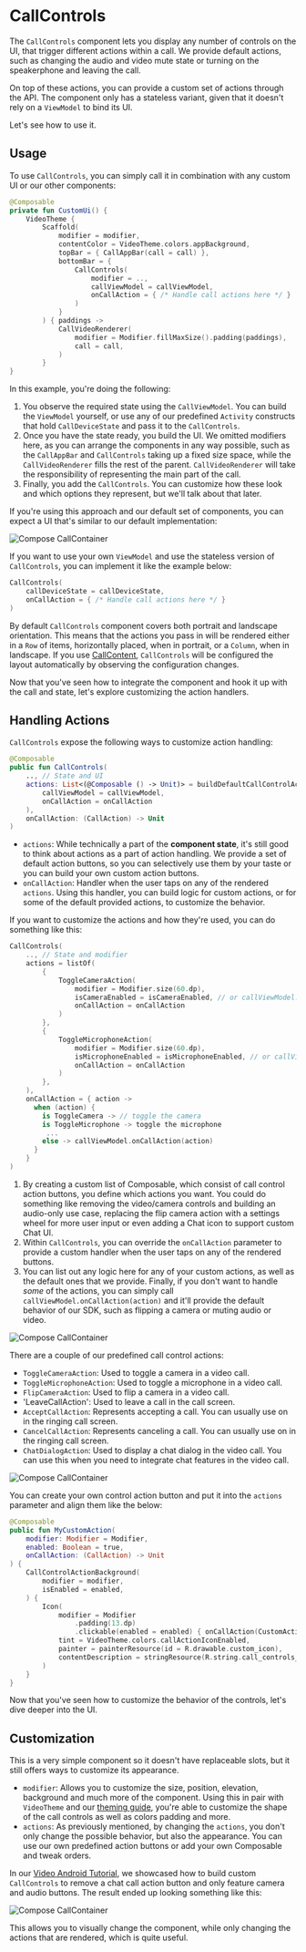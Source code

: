 # CallControls

The `CallControls` component lets you display any number of controls on the UI, that trigger different actions within a call. We provide default actions, such as changing the audio and video mute state or turning on the speakerphone and leaving the call.

On top of these actions, you can provide a custom set of actions through the API. The component only has a stateless variant, given that it doesn't rely on a `ViewModel` to bind its UI.

Let's see how to use it.

## Usage

To use `CallControls`, you can simply call it in combination with any custom UI or our other components:

```kotlin
@Composable
private fun CustomUi() {
    VideoTheme {
        Scaffold(
            modifier = modifier,
            contentColor = VideoTheme.colors.appBackground,
            topBar = { CallAppBar(call = call) },
            bottomBar = {
                CallControls(
                    modifier = ..,
                    callViewModel = callViewModel,
                    onCallAction = { /* Handle call actions here */ }
                )
            }
        ) { paddings ->
            CallVideoRenderer(
                modifier = Modifier.fillMaxSize().padding(paddings),
                call = call,
            )
        }
}
```

In this example, you're doing the following:

1. You observe the required state using the `CallViewModel`. You can build the `ViewModel` yourself, or use any of our predefined `Activity` constructs that hold `CallDeviceState` and pass it to the `CallControls`.
2. Once you have the state ready, you build the UI. We omitted modifiers here, as you can arrange the components in any way possible, such as the `CallAppBar` and `CallControls` taking up a fixed size space, while the `CallVideoRenderer` fills the rest of the parent. `CallVideoRenderer` will take the responsibility of representing the main part of the call.
3. Finally, you add the `CallControls`. You can customize how these look and which options they represent, but we'll talk about that later.

If you're using this approach and our default set of components, you can expect a UI that's similar to our default implementation:

![Compose CallContainer](../../assets/compose_call_container.png)

If you want to use your own `ViewModel` and use the stateless version of `CallControls`, you can implement it like the example below:

```kotlin
CallControls(
    callDeviceState = callDeviceState,
    onCallAction = { /* Handle call actions here */ }
)
```

By default `CallControls` component covers both portrait and landscape orientation. This means that the actions you pass in will be rendered either in a `Row` of items, horizontally placed, when in portrait, or a `Column`, when in landscape. If you use [CallContent](03-call-content.mdx), `CallControls` will be configured the layout automatically by observing the configuration changes.

Now that you've seen how to integrate the component and hook it up with the call and state, let's explore customizing the action handlers.

## Handling Actions

`CallControls` expose the following ways to customize action handling:

```kotlin
@Composable
public fun CallControls(
    .., // State and UI
    actions: List<(@Composable () -> Unit)> = buildDefaultCallControlActions(
        callViewModel = callViewModel,
        onCallAction = onCallAction
    ),
    onCallAction: (CallAction) -> Unit
)
```

* `actions`: While technically a part of the **component state**, it's still good to think about actions as a part of action handling. We provide a set of default action buttons, so you can selectively use them by your taste or you can build your own custom action buttons.
* `onCallAction`: Handler when the user taps on any of the rendered `actions`. Using this handler, you can build logic for custom actions, or for some of the default provided actions, to customize the behavior.

If you want to customize the actions and how they're used, you can do something like this:

```kotlin
CallControls(
    .., // State and modifier
    actions = listOf(
        {
            ToggleCameraAction(
                modifier = Modifier.size(60.dp),
                isCameraEnabled = isCameraEnabled, // or callViewModel.callDeviceState.isCameraEnabled
                onCallAction = onCallAction
            )
        },
        {
            ToggleMicrophoneAction(
                modifier = Modifier.size(60.dp),
                isMicrophoneEnabled = isMicrophoneEnabled, // or callViewModel.callDeviceState.isMicrophoneEnabled
                onCallAction = onCallAction
            )
        },
    ),
    onCallAction = { action ->
      when (action) {
        is ToggleCamera -> // toggle the camera
        is ToggleMicrophone -> toggle the microphone
         ...
        else -> callViewModel.onCallAction(action)
      }
    }
)
```

1. By creating a custom list of Composable, which consist of call control action buttons, you define which actions you want. You could do something like removing the video/camera controls and building an audio-only use case, replacing the flip camera action with a settings wheel for more user input or even adding a Chat icon to support custom Chat UI.
2. Within `CallControls`, you can override the `onCallAction` parameter to provide a custom handler when the user taps on any of the rendered buttons.
3. You can list out any logic here for any of your custom actions, as well as the default ones that we provide. Finally, if you don't want to handle _some_ of the actions, you can simply call `callViewModel.onCallAction(action)` and it'll provide the default behavior of our SDK, such as flipping a camera or muting audio or video.

![Compose CallContainer](../../assets/compose_call_controls.png)

There are a couple of our predefined call control actions:

- `ToggleCameraAction`: Used to toggle a camera in a video call.
- `ToggleMicrophoneAction`: Used to toggle a microphone in a video call.
- `FlipCameraAction`: Used to flip a camera in a video call.
- 'LeaveCallAction': Used to leave a call in the call screen.
- `AcceptCallAction`: Represents accepting a call. You can usually use on in the ringing call screen.
- `CancelCallAction`: Represents canceling a call. You can usually use on in the ringing call screen.
- `ChatDialogAction`: Used to display a chat dialog in the video call. You can use this when you need to integrate chat features in the video call.

![Compose CallContainer](../../assets/compose_call_controls_actions.png)

You can create your own control action button and put it into the `actions` parameter and align them like the below:

```kotlin
@Composable
public fun MyCustomAction(
    modifier: Modifier = Modifier,
    enabled: Boolean = true,
    onCallAction: (CallAction) -> Unit
) {
    CallControlActionBackground(
        modifier = modifier,
        isEnabled = enabled,
    ) {
        Icon(
            modifier = Modifier
                .padding(13.dp)
                .clickable(enabled = enabled) { onCallAction(CustomAction) },
            tint = VideoTheme.colors.callActionIconEnabled,
            painter = painterResource(id = R.drawable.custom_icon),
            contentDescription = stringResource(R.string.call_controls_custom_action)
        )
    }
}
```

Now that you've seen how to customize the behavior of the controls, let's dive deeper into the UI.

## Customization

This is a very simple component so it doesn't have replaceable slots, but it still offers ways to customize its appearance.

* `modifier`: Allows you to customize the size, position, elevation, background and much more of the component. Using this in pair with `VideoTheme` and our [theming guide](../03-video-theme.mdx), you're able to customize the shape of the call controls as well as colors padding and more.
* `actions`: As previously mentioned, by changing the `actions`, you don't only change the possible behavior, but also the appearance. You can use our own predefined action buttons or add your own Composable and tweak orders.

In our [Video Android Tutorial](../../02-tutorials/01-video-calling.mdx), we showcased how to build custom `CallControls` to remove a chat call action button and only feature camera and audio buttons. The result ended up looking something like this:

![Compose CallContainer](../../assets/compose_call_controls_custom.png)

This allows you to visually change the component, while only changing the actions that are rendered, which is quite useful.

